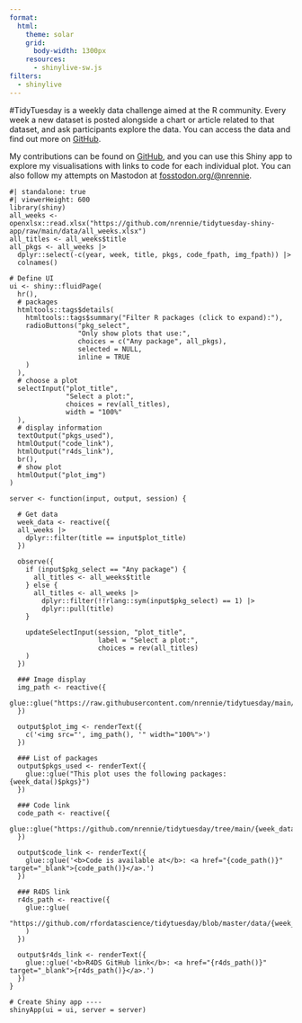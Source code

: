 ```yaml
---
format:
  html:
    theme: solar
    grid: 
      body-width: 1300px
    resources: 
      - shinylive-sw.js
filters:
  - shinylive
---
```


#TidyTuesday is a weekly data challenge aimed at the R community. Every week a new dataset is posted alongside a chart or article related to that dataset, and ask participants explore the data. You can access the data and find out more on [GitHub](https://github.com/rfordatascience/tidytuesday/blob/master/README.md).

My contributions can be found on [GitHub](https://github.com/nrennie/tidytuesday), and you can use this Shiny app to explore my visualisations with links to code for each individual plot. You can also follow my attempts on Mastodon at [fosstodon.org/@nrennie](https://fosstodon.org/@nrennie).

```shinylive-r
#| standalone: true
#| viewerHeight: 600
library(shiny)
all_weeks <- openxlsx::read.xlsx("https://github.com/nrennie/tidytuesday-shiny-app/raw/main/data/all_weeks.xlsx")
all_titles <- all_weeks$title
all_pkgs <- all_weeks |>
  dplyr::select(-c(year, week, title, pkgs, code_fpath, img_fpath)) |>
  colnames()

# Define UI
ui <- shiny::fluidPage(
  hr(),
  # packages
  htmltools::tags$details(
    htmltools::tags$summary("Filter R packages (click to expand):"),
    radioButtons("pkg_select",
                 "Only show plots that use:",
                 choices = c("Any package", all_pkgs),
                 selected = NULL,
                 inline = TRUE
    )
  ),
  # choose a plot
  selectInput("plot_title",
              "Select a plot:",
              choices = rev(all_titles),
              width = "100%"
  ),
  # display information
  textOutput("pkgs_used"),
  htmlOutput("code_link"),
  htmlOutput("r4ds_link"),
  br(),
  # show plot
  htmlOutput("plot_img")
)

server <- function(input, output, session) {
  
  # Get data
  week_data <- reactive({
  all_weeks |>
    dplyr::filter(title == input$plot_title)
  })

  observe({
    if (input$pkg_select == "Any package") {
      all_titles <- all_weeks$title
    } else {
      all_titles <- all_weeks |>
        dplyr::filter(!!rlang::sym(input$pkg_select) == 1) |>
        dplyr::pull(title)
    }
    
    updateSelectInput(session, "plot_title",
                      label = "Select a plot:",
                      choices = rev(all_titles)
    )
  })

  ### Image display
  img_path <- reactive({
    glue::glue("https://raw.githubusercontent.com/nrennie/tidytuesday/main/{week_data()$img_fpath}")
  })
  
  output$plot_img <- renderText({
    c('<img src="', img_path(), '" width="100%">')
  })
  
  ### List of packages
  output$pkgs_used <- renderText({
    glue::glue("This plot uses the following packages: {week_data()$pkgs}")
  })
  
  ### Code link
  code_path <- reactive({
    glue::glue("https://github.com/nrennie/tidytuesday/tree/main/{week_data()$code_fpath}")
  })
  
  output$code_link <- renderText({
    glue::glue('<b>Code is available at</b>: <a href="{code_path()}"  target="_blank">{code_path()}</a>.')
  })
  
  ### R4DS link
  r4ds_path <- reactive({
    glue::glue(
      "https://github.com/rfordatascience/tidytuesday/blob/master/data/{week_data()$year}/{week_data()$week}/readme.md"
    )
  })
  
  output$r4ds_link <- renderText({
    glue::glue('<b>R4DS GitHub link</b>: <a href="{r4ds_path()}"  target="_blank">{r4ds_path()}</a>.')
  })
}

# Create Shiny app ----
shinyApp(ui = ui, server = server)
```

